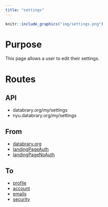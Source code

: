 ```yaml
---
title: "settings"
---
```


```r
knitr::include_graphics("img/settings.png")
```

# Purpose

This page allows a user to edit their settings.

# Routes

## API

- databrary.org/my/settings
- nyu.databrary.org/my/settings

## From

- [databrary.org](index.html)
- [landingPageAuth](landingPageAuth.html)
- [landingPageNoAuth](landingPageNoAuth.html)

## To

- [profile](profile.html)
- [account](account.html)
- [emails](emails.html)
- [security](security.html)
